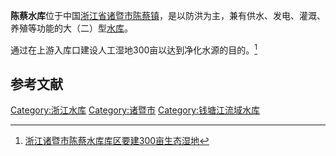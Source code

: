 {{Infobox Reservoir | 
|name                     = 陈蔡水库
|nickname                 = 东白湖
|image                    = 
|image_caption            = 
|map                      = 
|map_caption              = 
|pushpin_map              = China
|pushpin_map_caption      = 陈蔡水库在中国的位置
|code                     = BGA29210492
|class                    = 大（二）型[[水库|水库]]
|location_of_reservoir    = [[浙江省|浙江省]][[诸暨市|诸暨市]][[陈蔡镇|陈蔡镇]]
|location_of_dam          = 
|inflow                   = [[陈蔡江|陈蔡江]]
|outflow                  = 陈蔡江
|catchment_area           = 187
|reservoir_area           = 
|mean_depth               = 
|maximum_depth            = 
|flood_level              = 
|normal_water_level       = 
|dead_water_level         = 
|water_quality            = 
|island                   = 
|maximum_storage_capacity = 1.16亿
|normal_storage_capacity  = 
|dead_storage_capacity    = 
|type_of_dam              = 粘土心墙沙壳坝
|elevation_of_dam         = 
|height_of_dam            = 39
|length_of_dam            = 535
|width_of_dam             = 
|installed_capacity       = 3200千瓦
|irrigated_area           = 15.10万亩
|start                    = 1977年3月
|complete                 = 1984年5月1日
|cost                     = 2343.3万元
|emigrate                 = 2228户
|latd = 29
|latm = 35
|lats = 00
|latNS = N
|longd = 120
|longm = 23
|longs = 19
|longEW = E
|website = 
|footnotes = <ref>[http://www.tsdh.net/水利文献汇编/PDF文档/中国水库名称代码.pdf 中国水库名称代码]{{dead link|date=十一月 2017 |bot=InternetArchiveBot }}</ref><ref>[http://www.sxlib.com:8080/web/gycslou/sxsz/8z2.htm 绍兴市志·卷8·第二章·水库]{{dead link|date=十一月 2017 |bot=InternetArchiveBot }}</ref>
}}
'''陈蔡水库'''位于中国[[浙江省|浙江省]][[诸暨市|诸暨市]][[陈蔡镇|陈蔡镇]]，是以防洪为主，兼有供水、发电、灌溉、养殖等功能的大（二）型[[水库|水库]]。

通过在上游入库口建设人工湿地300亩以达到净化水源的目的。<ref>[http://forest.eco.gov.cn/1/2/4/4/2009/0502/6910.html 浙江诸暨市陈蔡水库库区要建300亩生态湿地]{{dead link|date=2018年5月 |bot=InternetArchiveBot |fix-attempted=yes }}</ref>
==参考文献==
{{reflist}}
{{Reservoirs of Zhejiang}}
{{DEFAULTSORT:C陈}}
[[Category:浙江水库|Category:浙江水库]]
[[Category:诸暨市|Category:诸暨市]]
[[Category:钱塘江流域水库|Category:钱塘江流域水库]]